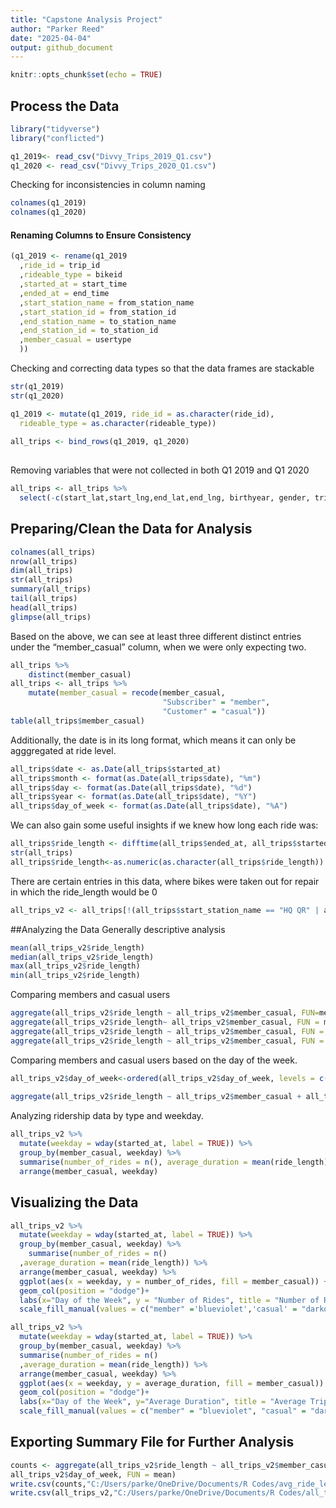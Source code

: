 ---
title: "Capstone Analysis Project"
author: "Parker Reed"
date: "2025-04-04"
output: github_document
---

```{r setup, include=FALSE}
knitr::opts_chunk$set(echo = TRUE)
```

## Process the Data
```{r}
library("tidyverse")
library("conflicted")

q1_2019<- read_csv("Divvy_Trips_2019_Q1.csv")
q1_2020 <- read_csv("Divvy_Trips_2020_Q1.csv")
```
 Checking for inconsistencies in column naming
```{r}
colnames(q1_2019)
colnames(q1_2020)
```
#### Renaming Columns to Ensure Consistency
```{r}
(q1_2019 <- rename(q1_2019
  ,ride_id = trip_id
  ,rideable_type = bikeid
  ,started_at = start_time
  ,ended_at = end_time
  ,start_station_name = from_station_name
  ,start_station_id = from_station_id
  ,end_station_name = to_station_name
  ,end_station_id = to_station_id
  ,member_casual = usertype
  ))
```
 Checking and correcting data types so that the data frames are stackable
```{r}
str(q1_2019)
str(q1_2020)

q1_2019 <- mutate(q1_2019, ride_id = as.character(ride_id),
  rideable_type = as.character(rideable_type))
  
all_trips <- bind_rows(q1_2019, q1_2020)
  
```
 Removing variables that were not collected in both Q1 2019 and Q1 2020
```{r}
all_trips <- all_trips %>% 
  select(-c(start_lat,start_lng,end_lat,end_lng, birthyear, gender, tripduration))

```
## Preparing/Clean the Data for Analysis
```{r}
colnames(all_trips)
nrow(all_trips)
dim(all_trips)
str(all_trips)
summary(all_trips)
tail(all_trips)
head(all_trips)
glimpse(all_trips)

```
Based on the above, we can see at least three different distinct entries under the "member_casual" column, when we were only expecting two. 

```{r}
all_trips %>% 
    distinct(member_casual)
all_trips <- all_trips %>% 
    mutate(member_casual = recode(member_casual,
                                  "Subscriber" = "member",
                                  "Customer" = "casual"))
table(all_trips$member_casual)


```
Additionally, the date is in its long format, which means it can only be agggregated at ride level. 
```{r}
all_trips$date <- as.Date(all_trips$started_at)
all_trips$month <- format(as.Date(all_trips$date), "%m")
all_trips$day <- format(as.Date(all_trips$date), "%d")
all_trips$year <- format(as.Date(all_trips$date), "%Y")
all_trips$day_of_week <- format(as.Date(all_trips$date), "%A")
```
We can also gain some useful insights if we knew how long each ride was: 
```{r}
all_trips$ride_length <- difftime(all_trips$ended_at, all_trips$started_at)
str(all_trips)
all_trips$ride_length<-as.numeric(as.character(all_trips$ride_length))
```
 There are certain entries in this data, where bikes were taken out for repair in which the ride_length would be 0
```{r}
all_trips_v2 <- all_trips[!(all_trips$start_station_name == "HQ QR" | all_trips$ride_length<0),]
```
##Analyzing the Data
Generally descriptive analysis
```{r}
mean(all_trips_v2$ride_length)
median(all_trips_v2$ride_length)
max(all_trips_v2$ride_length)
min(all_trips_v2$ride_length)
```
Comparing members and casual users
```{r}
aggregate(all_trips_v2$ride_length ~ all_trips_v2$member_casual, FUN=mean)
aggregate(all_trips_v2$ride_length~ all_trips_v2$member_casual, FUN = median)
aggregate(all_trips_v2$ride_length ~ all_trips_v2$member_casual, FUN = max)
aggregate(all_trips_v2$ride_length ~ all_trips_v2$member_casual, FUN = min)
```
Comparing members and casual users based on the day of the week. 
```{r}
all_trips_v2$day_of_week<-ordered(all_trips_v2$day_of_week, levels = c("Sunday", "Monday", "Tuesday", "Wednesday", "Thursday", "Friday", "Saturday"))
                                  
aggregate(all_trips_v2$ride_length ~ all_trips_v2$member_casual + all_trips_v2$day_of_week, FUN = mean)
```
Analyzing ridership data by type and weekday. 
```{r}
all_trips_v2 %>%
  mutate(weekday = wday(started_at, label = TRUE)) %>% 
  group_by(member_casual, weekday) %>% 
  summarise(number_of_rides = n(), average_duration = mean(ride_length)) %>% 
  arrange(member_casual, weekday)
```

## Visualizing the Data

```{r pressure, echo=FALSE}
all_trips_v2 %>%
  mutate(weekday = wday(started_at, label = TRUE)) %>%
  group_by(member_casual, weekday) %>%
    summarise(number_of_rides = n()
  ,average_duration = mean(ride_length)) %>%
  arrange(member_casual, weekday) %>%
  ggplot(aes(x = weekday, y = number_of_rides, fill = member_casual)) +
  geom_col(position = "dodge")+
  labs(x="Day of the Week", y = "Number of Rides", title = "Number of Rides by Rider Type",fill="Rider Type")+
  scale_fill_manual(values = c("member" ='blueviolet','casual' = "darkorchid4"))

```
```{r, echo = FALSE}
all_trips_v2 %>%
  mutate(weekday = wday(started_at, label = TRUE)) %>%
  group_by(member_casual, weekday) %>%
  summarise(number_of_rides = n()
  ,average_duration = mean(ride_length)) %>%
  arrange(member_casual, weekday) %>%
  ggplot(aes(x = weekday, y = average_duration, fill = member_casual)) +
  geom_col(position = "dodge")+
  labs(x="Day of the Week", y="Average Duration", title = "Average Trip Duration by Rider Type",fill = "Rider Type")+
  scale_fill_manual(values = c("member" = "blueviolet", "casual" = "darkorchid4"))

```
## Exporting Summary File for Further Analysis
```{r}
counts <- aggregate(all_trips_v2$ride_length ~ all_trips_v2$member_casual +
all_trips_v2$day_of_week, FUN = mean)
write.csv(counts,"C:/Users/parke/OneDrive/Documents/R Codes/avg_ride_length.csv", row.names = FALSE)
write.csv(all_trips_v2,"C:/Users/parke/OneDrive/Documents/R Codes/all_trips_v2.csv")
```


